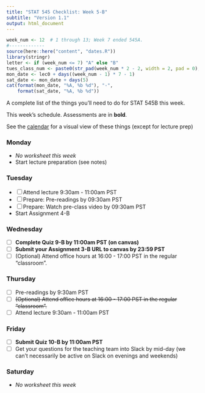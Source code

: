 ```yaml
---
title: "STAT 545 Checklist: Week 5-B"
subtitle: "Version 1.1"
output: html_document
---
```


```r
week_num <- 12  # 1 through 13; Week 7 ended 545A.
#-------------
source(here::here("content", "dates.R"))
library(stringr)
letter <- if (week_num <= 7) "A" else "B"
tues_class_num <- paste0(str_pad(week_num * 2 - 2, width = 2, pad = 0), letter)
mon_date <- lec0 + days((week_num - 1) * 7 - 1)
sat_date <- mon_date + days(5)
cat(format(mon_date, "%A, %b %d"), "-", 
    format(sat_date, "%A, %b %d"))
```

A complete list of the things you'll need to do for STAT 545B this week.

This week's schedule. Assessments are in __bold__. 

See the [calendar](https://stat545.stat.ubc.ca/calendar) for a visual view of these things (except for lecture prep)

### Monday

- _No worksheet this week_
- Start lecture preparation (see notes)

### Tuesday

- [ ] Attend lecture 9:30am - 11:00am PST
- [ ] Prepare: Pre-readings by 09:30am PST
- [ ] Prepare: Watch pre-class video by 09:30am PST
- Start Assignment 4-B

### Wednesday

- [ ] __Complete Quiz 9-B by 11:00am PST (on canvas)__
- [ ] __Submit your Assignment 3-B URL to canvas by 23:59 PST__ 
- [ ] (Optional) Attend office hours at 16:00 - 17:00 PST in the regular "classroom".

### Thursday

- [ ] Pre-readings by 9:30am PST
- [ ] ~~(Optional) Attend office hours at 16:00 - 17:00 PST in the regular "classroom".~~
- [ ] Attend lecture 9:30am - 11:00am PST

### Friday

- [ ] __Submit Quiz 10-B by 11:00am PST__
- [ ] Get your questions for the teaching team into Slack by mid-day (we can't necessarily be active on Slack on evenings and weekends)

### Saturday

- _No worksheet this week_